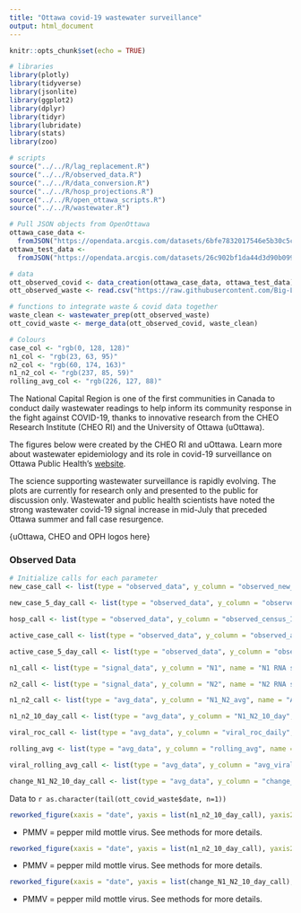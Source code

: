 ```yaml
---
title: "Ottawa covid-19 wastewater surveillance"
output: html_document
---
```


```r
knitr::opts_chunk$set(echo = TRUE)
```

```r
# libraries
library(plotly)
library(tidyverse)
library(jsonlite)
library(ggplot2)
library(dplyr)
library(tidyr)
library(lubridate)
library(stats)
library(zoo)

# scripts
source("../../R/lag_replacement.R")
source("../../R/observed_data.R")
source("../../R/data_conversion.R")
source("../../R/hosp_projections.R")
source("../../R/open_ottawa_scripts.R")
source("../../R/wastewater.R")

# Pull JSON objects from OpenOttawa
ottawa_case_data <-
  fromJSON("https://opendata.arcgis.com/datasets/6bfe7832017546e5b30c5cc6a201091b_0/FeatureServer/0/query?where=1%3D1&outFields=Cumulative_Active_Cases_by_Episode_Date,7-day_Average_of_Newly_Reported_cases_by_Reported_Date,Daily_Cases_Linked_to_a_Community_Outbreak_by_Episode_Date,Daily_Cases_Not_Linked_to_an_Outbreak_ie_Sporadic_Cases_by_Episode_Date,Daily_Cases_Linked_to_an_Institutional_Outbreak_by_Episode_Date,Cumulative_Deaths_by_Date_of_Death,_Date,Daily_Cases_by_Reported_Date,Daily_Cases_by_Episode_Date,Cases_Newly_Admitted_to_Hospital,Cases_Currently_in_Hospital,Cases_Currently_in_ICU&outSR=4326&f=json")
ottawa_test_data <-
  fromJSON("https://opendata.arcgis.com/datasets/26c902bf1da44d3d90b099392b544b81_0/FeatureServer/0/query?where=1%3D1&outFields=_Date,Number_of_Tests,Daily_%_Positivity&outSR=4326&f=json")

# data
ott_observed_covid <- data_creation(ottawa_case_data, ottawa_test_data)[["data"]]
ott_observed_waste <- read.csv("https://raw.githubusercontent.com/Big-Life-Lab/covid-19-wastewater/main/data/Ottawa_Wastewater_Data.csv")

# functions to integrate waste & covid data together
waste_clean <- wastewater_prep(ott_observed_waste)
ott_covid_waste <- merge_data(ott_observed_covid, waste_clean)

# Colours
case_col <- "rgb(0, 128, 128)"
n1_col <- "rgb(23, 63, 95)"
n2_col <- "rgb(60, 174, 163)"
n1_n2_col <- "rgb(237, 85, 59)"
rolling_avg_col <- "rgb(226, 127, 88)"
```
The National Capital Region is one of the first communities in Canada to conduct daily wastewater readings to help inform its community response in the fight against COVID-19, thanks to innovative research from the CHEO Research Institute (CHEO RI) and the University of Ottawa (uOttawa). 

The figures below were created by the CHEO RI and uOttawa. Learn more about wastewater epidemiology and its role in covid-19 surveillance on Ottawa Public Health's [website](https://www.ottawapublichealth.ca/en/reports-research-and-statistics/statistics-on-coronavirus-19-covid-19-in-ottawa.aspx). 

The science supporting wastewater surveillance is rapidly evolving. The plots are currently for research only and presented to the public for discussion only. Wastewater and public health scientists have noted the strong wastewater covid-19 signal increase in mid-July that preceded Ottawa summer and fall case resurgence.

{uOttawa, CHEO and OPH logos here}

### Observed Data
```r
# Initialize calls for each parameter
new_case_call <- list(type = "observed_data", y_column = "observed_new_cases", name = "Daily reported new cases", color = case_col)

new_case_5_day_call <- list(type = "observed_data", y_column = "observed_new_cases_5_day", name = "5 day mean \nin reported new cases", color = case_col, opacity = 0.15)

hosp_call <- list(type = "observed_data", y_column = "observed_census_ICU_p_acute_care", name = "Hospital census", color = case_col)

active_case_call <- list(type = "observed_data", y_column = "observed_active_cases", name = "Active cases", color = case_col)

active_case_5_day_call <- list(type = "observed_data", y_column = "observed_active_cases_5_day", name = "5 day mean \nin active cases", color = case_col, opacity = 0.15)

n1_call <- list(type = "signal_data", y_column = "N1", name = "N1 RNA signal", color = n1_col, yaxis = "y2") 

n2_call <- list(type = "signal_data", y_column = "N2", name = "N2 RNA signal", color = n2_col, yaxis = "y2")

n1_n2_call <- list(type = "avg_data", y_column = "N1_N2_avg", name = "Avg. viral signal", color = n1_n2_col, yaxis = "y2", opacity = 0.15)

n1_n2_10_day_call <- list(type = "avg_data", y_column = "N1_N2_10_day", name = "10-day mean change \nin viral signal", color = rolling_avg_col, yaxis = "y2")

viral_roc_call <- list(type = "avg_data", y_column = "viral_roc_daily", name = "Daily rate of change in viral signal", color = rolling_avg_col, yaxis = "y2")

rolling_avg <- list(type = "avg_data", y_column = "rolling_avg", name = "Daily rate of change in viral signal", color = rolling_avg_col, yaxis = "y2")

viral_rolling_avg_call <- list(type = "avg_data", y_column = "avg_viral_roc_5_day", name = "5-day rolling avg. daily \nchange in viral signal", color = rolling_avg_col, yaxis = "y2")

change_N1_N2_10_day_call <- list(type = "avg_data", y_column = "change_N1_N2_10_day", name = "Percent change in rolling avg \n over 10 days", color = rolling_avg_col, yaxis = "y2")
```

Data to `r as.character(tail(ott_covid_waste$date, n=1))`

```r
reworked_figure(xaxis = "date", yaxis = list(n1_n2_10_day_call), yaxis2 = list(new_case_5_day_call), titles = c(y = "SARS-CoV-2 wastewater copies per PMMV* copy", y2 = "# of reported new cases", x = "Date", title = "Average COVID-19 viral signal \nin wastewater with respect to new cases"), data = ott_covid_waste)
```
* PMMV = pepper mild mottle virus. See methods for more details.

```r
reworked_figure(xaxis = "date", yaxis = list(n1_n2_10_day_call), yaxis2 = list(active_case_5_day_call), titles = c(y = "SARS-CoV-2 wastewater copies per PMMV* copy", y2 = "# of active cases", x = "Date", title = "Average COVID-19 viral signal \nin wastewater with respect to active cases"), data = ott_covid_waste)
```
* PMMV = pepper mild mottle virus. See methods for more details.

```r
reworked_figure(xaxis = "date", yaxis = list(change_N1_N2_10_day_call), yaxis2 = list(new_case_5_day_call), titles = c(y = "Percentage change (%)", y2 = "# of reported new cases", x = "Date", title = "Daily rate of change in COVID-19 \nviral signal with respect to new cases"), data = ott_covid_waste)
```
* PMMV = pepper mild mottle virus. See methods for more details.
